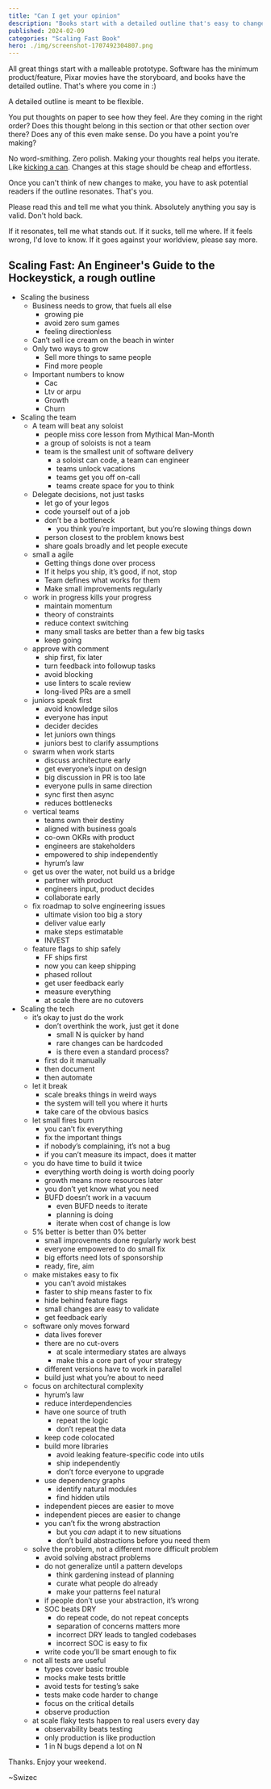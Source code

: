 ```yaml
---
title: "Can I get your opinion"
description: "Books start with a detailed outline that's easy to change. That's when they're easy to change and where you can help."
published: 2024-02-09
categories: "Scaling Fast Book"
hero: ./img/screenshot-1707492304807.png
---
```


All great things start with a malleable prototype. Software has the minimum product/feature, Pixar movies have the storyboard, and books have the detailed outline. That's where you come in :)

A detailed outline is meant to be flexible.

You put thoughts on paper to see how they feel. Are they coming in the right order? Does this thought belong in this section or that other section over there? Does any of this even make sense. Do you have a point you're making?

No word-smithing. Zero polish. Making your thoughts real helps you iterate. Like [kicking a can](https://swizec.com/blog/writing-software-is-like-kicking-a-can/). Changes at this stage should be cheap and effortless.

Once you can't think of new changes to make, you have to ask potential readers if the outline resonates. That's you.

Please read this and tell me what you think. Absolutely anything you say is valid. Don't hold back.

If it resonates, tell me what stands out. If it sucks, tell me where. If it feels wrong, I'd love to know. If it goes against your worldview, please say more.

## Scaling Fast: An Engineer's Guide to the Hockeystick, a rough outline

- Scaling the business
  - Business needs to grow, that fuels all else
    - growing pie
    - avoid zero sum games
    - feeling directionless
  - Can’t sell ice cream on the beach in winter
  - Only two ways to grow
    - Sell more things to same people
    - Find more people
  - Important numbers to know
    - Cac
    - Ltv or arpu
    - Growth
    - Churn
- Scaling the team
  - A team will beat any soloist
    - people miss core lesson from Mythical Man-Month
    - a group of soloists is not a team
    - team is the smallest unit of software delivery
      - a soloist can code, a team can engineer
      - teams unlock vacations
      - teams get you off on-call
      - teams create space for you to think
  - Delegate decisions, not just tasks
    - let go of your legos
    - code yourself out of a job
    - don’t be a bottleneck
      - you think you’re important, but you’re slowing things down
    - person closest to the problem knows best
    - share goals broadly and let people execute
  - small a agile
    - Getting things done over process
    - If it helps you ship, it’s good, if not, stop
    - Team defines what works for them
    - Make small improvements regularly
  - work in progress kills your progress
    - maintain momentum
    - theory of constraints
    - reduce context switching
    - many small tasks are better than a few big tasks
    - keep going
  - approve with comment
    - ship first, fix later
    - turn feedback into followup tasks
    - avoid blocking
    - use linters to scale review
    - long-lived PRs are a smell
  - juniors speak first
    - avoid knowledge silos
    - everyone has input
    - decider decides
    - let juniors own things
    - juniors best to clarify assumptions
  - swarm when work starts
    - discuss architecture early
    - get everyone’s input on design
    - big discussion in PR is too late
    - everyone pulls in same direction
    - sync first then async
    - reduces bottlenecks
  - vertical teams
    - teams own their destiny
    - aligned with business goals
    - co-own OKRs with product
    - engineers are stakeholders
    - empowered to ship independently
    - hyrum’s law
  - get us over the water, not build us a bridge
    - partner with product
    - engineers input, product decides
    - collaborate early
  - fix roadmap to solve engineering issues
    - ultimate vision too big a story
    - deliver value early
    - make steps estimatable
    - INVEST
  - feature flags to ship safely
    - FF ships first
    - now you can keep shipping
    - phased rollout
    - get user feedback early
    - measure everything
    - at scale there are no cutovers
- Scaling the tech
  - it’s okay to just do the work
    - don’t overthink the work, just get it done
      - small N is quicker by hand
      - rare changes can be hardcoded
      - is there even a standard process?
    - first do it manually
    - then document
    - then automate
  - let it break
    - scale breaks things in weird ways
    - the system will tell you where it hurts
    - take care of the obvious basics
  - let small fires burn
    - you can’t fix everything
    - fix the important things
    - if nobody’s complaining, it’s not a bug
    - if you can’t measure its impact, does it matter
  - you do have time to build it twice
    - everything worth doing is worth doing poorly
    - growth means more resources later
    - you don’t yet know what you need
    - BUFD doesn’t work in a vacuum
      - even BUFD needs to iterate
      - planning is doing
      - iterate when cost of change is low
  - 5% better is better than 0% better
    - small improvements done regularly work best
    - everyone empowered to do small fix
    - big efforts need lots of sponsorship
    - ready, fire, aim
  - make mistakes easy to fix
    - you can’t avoid mistakes
    - faster to ship means faster to fix
    - hide behind feature flags
    - small changes are easy to validate
    - get feedback early
  - software only moves forward
    - data lives forever
    - there are no cut-overs
      - at scale intermediary states are always
      - make this a core part of your strategy
    - different versions have to work in parallel
    - build just what you’re about to need
  - focus on architectural complexity
    - hyrum’s law
    - reduce interdependencies
    - have one source of truth
      - repeat the logic
      - don’t repeat the data
    - keep code colocated
    - build more libraries
      - avoid leaking feature-specific code into utils
      - ship independently
      - don’t force everyone to upgrade
    - use dependency graphs
      - identify natural modules
      - find hidden utils
    - independent pieces are easier to move
    - independent pieces are easier to change
    - you can’t fix the wrong abstraction
      - but you _can_ adapt it to new situations
      - don’t build abstractions before you need them
  - solve the problem, not a different more difficult problem
    - avoid solving abstract problems
    - do not generalize until a pattern develops
      - think gardening instead of planning
      - curate what people do already
      - make your patterns feel natural
    - if people don’t use your abstraction, it’s wrong
    - SOC beats DRY
      - do repeat code, do not repeat concepts
      - separation of concerns matters more
      - incorrect DRY leads to tangled codebases
      - incorrect SOC is easy to fix
    - write code you’ll be smart enough to fix
  - not all tests are useful
    - types cover basic trouble
    - mocks make tests brittle
    - avoid tests for testing’s sake
    - tests make code harder to change
    - focus on the critical details
    - observe production
  - at scale flaky tests happen to real users every day
    - observability beats testing
    - only production is like production
    - 1 in N bugs depend a lot on N

Thanks. Enjoy your weekend.

~Swizec
